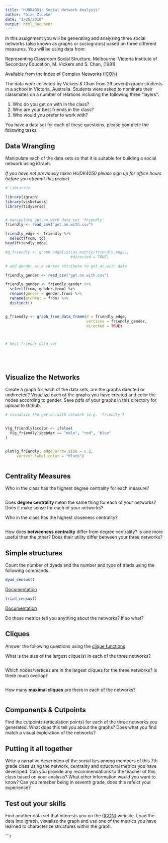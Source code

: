 ```yaml
---
title: "HUDK4051: Social Network Analysis"
author: "Gian Zlupko"
date: "1/26/2018"
output: html_document
---
```


In this assignment you will be generating and analyzing three social networks (also known as graphs or sociograms) based on three different measures. You will be using data from:

Representing Classroom Social Structure. Melbourne: Victoria Institute of
Secondary Education, M. Vickers and S. Chan, (1981)

Available from the Index of Complex Networks ([ICON](https://icon.colorado.edu/#!/))

The data were collected by Vickers & Chan from 29 seventh grade students in a school in Victoria, Australia. Students were asked to nominate their classmates on a number of relations including the following three "layers":  

1. Who do you get on with in the class?  
2. Who are your best friends in the class?  
3. Who would you prefer to work with?  

You have a data set for each of these questions, please complete the following tasks.

## Data Wrangling

Manipulate each of the data sets so that it is suitable for building a social network using iGraph.

*If you have not previously taken HUDK4050 please sign up for office hours before you attempt this project*

```r

# libraries 

library(igraph) 
library(visNetwork) 
library(tidyverse) 


# manipulate get.on.with data set 'friendly' 
friendly <- read_csv("get.on.with.csv") 

friendly_edge <- friendly %>%
  select(from, to) 
head(friendly_edge) 

#g_friendly <- graph.edgelist(as.matrix(friendly_edge), 
                             #directed = TRUE)

# add gender as a vertex attribute to get.on.with data

friendly_gender <- read_csv("get.on.with.csv") 

friendly_gender <- friendly_gender %>%
  select(from, gender.from) %>%
  rename(gender = gender.from) %>%
  rename(student = from) %>%
  distinct() 


g_friendly <- graph_from_data_frame(d = friendly_edge, 
                                    vertices = friendly_gender, 
                                    directed = TRUE) 



# best friends data set 






```

## Visualize the Networks

Create a graph for each of the data sets, are the graphs directed or undirected? Visualize each of the graphs you have created and color the nodes according to gender. Save pdfs of your graphs in this directory for upload to Github.

```r

# visualize the get.on.with network (e.g. 'friendly') 


V(g_friendly)$color <- ifelse(
  V(g_friendly)$gender == "male", "red", "blue"
)


plot(g_friendly, edge.arrow.size = 0.2, 
     vertext.label.color = "black")



```

## Centrality Measures

Who in the class has the highest degree centrality for each measure?
```r

```

Does **degree centrality** mean the same thing for each of your networks? Does it make sense for each of your networks?

Who in the class has the highest closeness centrality?

```r

```

How does **betweeness centrality** differ from degree centrality? Is one more useful than the other? Does their utility differ between your three networks?

## Simple structures

Count the number of dyads and the number and type of triads using the following commands.
```r
dyad_census()
```
[Documentation](http://igraph.org/r/doc/dyad_census.html)

```r
triad_census()
```
[Documentation](http://igraph.org/r/doc/triad_census.html)

Do these metrics tell you anything about the networks? If so what?

## Cliques

Answer the following questions using the [clique functions](http://igraph.org/r/doc/cliques.html)

What is the size of the largest clique(s) in each of the three networks?

```r

```

Which nodes/vertices are in the largest cliques for the three networks? Is there much overlap?

```r

```

How many **maximal cliques** are there in each of the networks?

```r

```

## Components & Cutpoints

Find the cutpoints (articulation points) for each of the three networks you generated. What does this tell you about the graphs? Does what you find match a visual exploration of the networks?

## Putting it all together

Write a narrative description of the social ties among members of this 7th grade class using the network, centrality and structural metrics you have developed. Can you provide any recommendations to the teacher of this class based on your analysis? What other information would you want to know? Can you remeber being in seventh grade, does this refelct your experience?

## Test out your skills

Find another data set that interests you on the ([ICON](https://icon.colorado.edu/#!/)) website. Load the data into igraph, visualize the graph and use one of the metrics you have learned to characterize structures within the graph.

```r